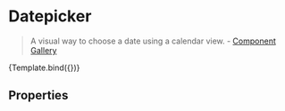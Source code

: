 

<Meta
  title="Forms/DatePicker"
  component={DatePicker}
/>


# Datepicker

> A visual way to choose a date using a calendar view. - [Component Gallery](https://component.gallery/components/datepicker/)

<Canvas>
  <Story name="Default">
    {Template.bind({})}
  </Story>
</Canvas>

## Properties

<ArgsTable />